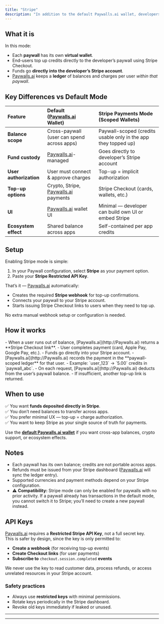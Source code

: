 ```yaml
---
title: "Stripe"
description: "In addition to the default Paywalls.ai wallet, developers can enable Stripe-based payments mode."
---
```


## What it is

In this mode:

- Each **paywall** has its own **virtual wallet**.
- End-users top up credits directly to the developer’s paywall using Stripe Checkout.
- Funds go **directly into the developer’s Stripe account**.
- [Paywalls.ai](http://Paywalls.ai) keeps a **ledger** of balances and charges per user _within that paywall_.

## Key Differences vs Default Mode

| Feature                | Default ([Paywalls.ai](http://Paywalls.ai) Wallet)         | Stripe Payments Mode (Scoped Wallets)                          |
| :--------------------- | :--------------------------------------------------------- | :------------------------------------------------------------- |
| **Balance scope**      | Cross-paywall (user can spend across apps)                 | Paywall-scoped (credits usable only in the app they topped up) |
| **Fund custody**       | [Paywalls.ai](http://Paywalls.ai)-managed                  | Goes directly to developer’s Stripe account                    |
| **User authorization** | User must connect & approve charges                        | Top-up = implicit authorization                                |
| **Top-up options**     | Crypto, Stripe, [Paywalls.ai](http://Paywalls.ai) payments | Stripe Checkout (cards, wallets, etc.)                         |
| **UI**                 | [Paywalls.ai](http://Paywalls.ai) wallet UI                | Minimal — developer can build own UI or embed Stripe           |
| **Ecosystem effect**   | Shared balance across apps                                 | Self-contained per app credits                                 |

## Setup

Enabling Stripe mode is simple:

1. In your Paywall configuration, select **Stripe** as your payment option.
2. Paste your **Stripe Restricted API Key**.

That’s it — [Paywalls.ai](http://Paywalls.ai) automatically:

- Creates the required **Stripe webhook** for top-up confirmations.
- Connects your paywall to your Stripe account.
- Starts issuing Stripe Checkout links to users when they need to top up.

No extra manual webhook setup or configuration is needed.

## How it works

<Steps>
  <Step title="Top-up">
    - When a user runs out of balance, [Paywalls.ai](http://Paywalls.ai) returns a **Stripe Checkout link**.
    - User completes payment (card, Apple Pay, Google Pay, etc.).
    - Funds go directly into your Stripe account.
  </Step>
  <Step title="Ledger entry">
    - [Paywalls.ai](http://Paywalls.ai) records the payment in the **paywall-scoped ledger** for that user.
    - Example: `user_123` → `5.00` credits in `paywall_abc`.
  </Step>
  <Step title="Spending">
    - On each request, [Paywalls.ai](http://Paywalls.ai) deducts from the user’s paywall balance.
    - If insufficient, another top-up link is returned.
  </Step>
</Steps>

## When to use

✅ You want **funds deposited directly in Stripe**.\
✅ You don’t need balances to transfer across apps.\
✅ You prefer minimal UX — top-up = charge authorization.\
✅ You want to keep Stripe as your single source of truth for payments.

Use the [******default Paywalls.ai wallet******](http://Paywalls.ai) if you want cross-app balances, crypto support, or ecosystem effects.

## Notes

- Each paywall has its own balance; credits are not portable across apps.
- Refunds must be issued from your Stripe dashboard ([Paywalls.ai](http://Paywalls.ai) will sync the ledger entry).
- Supported currencies and payment methods depend on your Stripe configuration.
- ⚠️ **Compatibility:** Stripe mode can only be enabled for paywalls with no prior activity. If a paywall already has transactions in the default mode, you cannot switch it to Stripe; you’ll need to create a new paywall instead.

## API Keys

[Paywalls.ai](http://Paywalls.ai) requires a **Restricted Stripe API Key**, not a full secret key.\
This is safer by design, since the key is only permitted to:

- **Create a webhook** (for receiving top-up events)
- **Create Checkout links** (for user payments)
- **Subscribe to** `checkout.session.completed` **events**

We never use the key to read customer data, process refunds, or access unrelated resources in your Stripe account.

### Safety practices

- Always use **restricted keys** with minimal permissions.
- Rotate keys periodically in the Stripe dashboard.
- Revoke old keys immediately if leaked or unused.

---

---